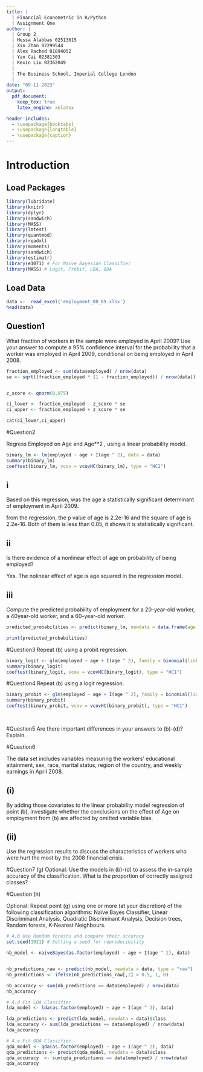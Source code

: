 ---
title: |
  | Financial Econometric in R/Python 
  | Assignment One
author: |
  | Group 2
  | Hessa Alabbas 02513615
  | Xin Zhan 02299544
  | Alex Rached 01894052
  | Yan Cai 02381303
  | Kexin Liu 02362049
  |
  | The Business School, Imperial College London
  | 
date: "09-11-2023"
output:
  pdf_document: 
    keep_tex: true
    latex_engine: xelatex

header-includes:
  - \usepackage{booktabs}
  - \usepackage{longtable}
  - \usepackage{caption}
---


\newpage
\tableofcontents
\newpage

\pagebreak

# Introduction

## Load Packages 
```{r loadLibs, message=FALSE, warning=FALSE}
library(lubridate)
library(knitr)
library(dplyr)
library(sandwich)
library(MASS)
library(lmtest)
library(quantmod)
library(readxl)
library(moments)
library(sandwich)
library(estimatr)
library(e1071) # For Naive Bayesian Classifier
library(MASS) # Logit, Probit, LDA, QDA

```


## Load Data
```{r}
data <-  read_excel('employment_08_09.xlsx')
head(data)
```

## Question1
What fraction of workers in the sample were employed in April 2009? Use your answer to compute a 95% confidence interval for the probability that a worker was employed in April 2009, conditional on being employed in April 2008. 

```{r}

fraction_employed <- sum(data$employed) / nrow(data)
se <- sqrt((fraction_employed * (1 - fraction_employed)) / nrow(data))


z_score <- qnorm(0.975)  

ci_lower <- fraction_employed - z_score * se
ci_upper <- fraction_employed + z_score * se

cat(ci_lower,ci_upper)


```
#Question2

Regress Employed on Age and Age**2 , using a linear probability model.

```{r}

binary_lm <- lm(employed ~ age + I(age ^ 2), data = data)
summary(binary_lm)
coeftest(binary_lm, vcov = vcovHC(binary_lm), type = "HC1")
```

## i
Based on this regression, was the age a statistically significant determinant of employment in April 2009. 

from the regression, the p value of age is 2.2e-16 and the square of age is 2.2e-16. Both of them is less than 0.05, it shows it is statistically significant.



## ii
Is there evidence of a nonlinear effect of age on probability of being employed? 

Yes. The nolinear effect of age is age squared in the regression model. 


## iii
Compute the predicted probability of employment for a 20-year-old worker, a 40year-old worker, and a 60-year-old worker. 

```{r}

predicted_probabilities <- predict(binary_lm, newdata = data.frame(age = c(20,40,60)), type = "response")

print(predicted_probabilities)

```


#Question3
Repeat (b) using a probit regression.

```{r}
binary_logit <- glm(employed ~ age + I(age ^ 2), family = binomial(link = "logit"), data)
summary(binary_logit)
coeftest(binary_logit, vcov = vcovHC(binary_logit), type = "HC1")

```

#Question4
Repeat (b) using a logit regression.
```{r}
binary_probit <- glm(employed ~ age + I(age ^ 2), family = binomial(link = "probit"), data)
summary(binary_probit)
coeftest(binary_probit, vcov = vcovHC(binary_probit), type = "HC1")                     
                     
                     
```



#Question5
Are there important differences in your answers to (b)-(d)? Explain.

#Question6

The data set includes variables measuring the workers’ educational attainment, sex, race, marital status, region of the country, and weekly earnings in April 2008.


## (i)
By adding those covariates to the linear probability model regression of point (b), investigate whether the conclusions on the effect of Age on employment from (b) are affected by omitted variable bias. 


## (ii)
Use the regression results to discuss the characteristics of workers who were hurt the most by the 2008 financial crisis.


#Question7
(g) Optional: Use the models in (b)-(d) to assess the in-sample accuracy of the classification.
What is the proportion of correctly assigned classes?

#Question (h) 

Optional: Repeat point (g) using one or more (at your discretion) of the following 
classification algorithms: Naïve Bayes Classifier, Linear Discriminant Analysis, Quadratic 
Discriminant Analysis, Decision trees, Random forests, K-Nearest Neighbours.

```{r,warning=False}
# 4.b Use Random forests and compare their accuracy
set.seed(1921) # Setting a seed for reproducibility

nb_model <- naiveBayes(as.factor(employed) ~ age + I(age ^ 2), data)


nb_predictions_raw <- predict(nb_model, newdata = data, type = "raw")
nb_predictions <- ifelse(nb_predictions_raw[,2] > 0.5, 1, 0)

nb_accuracy <- sum(nb_predictions == data$employed) / nrow(data)
nb_accuracy

```



```{r}
# 4.d Fit LDA Classifier
lda_model <- lda(as.factor(employed) ~ age + I(age ^ 2), data)

lda_predictions <- predict(lda_model, newdata = data)$class
lda_accuracy <- sum(lda_predictions == data$employed) / nrow(data)
lda_accuracy

```

```{r}
# 4.e Fit QDA Classifier
qda_model <- qda(as.factor(employed) ~ age + I(age ^ 2), data)
qda_predictions <- predict(qda_model, newdata = data)$class
qda_accuracy  <- sum(qda_predictions == data$employed) / nrow(data)
qda_accuracy
```



